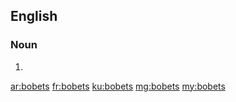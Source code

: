==English==

===Noun===
{{head|en|noun plural form}}

# {{plural of|bobet|lang=en}}

[[ar:bobets]]
[[fr:bobets]]
[[ku:bobets]]
[[mg:bobets]]
[[my:bobets]]